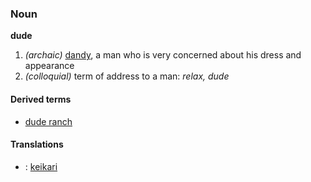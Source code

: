 ===Noun===
'''dude'''
#''(archaic)'' [[dandy]], a man who is very concerned about his dress and appearance 
#''(colloquial)'' term of address to a man:  ''relax, dude''

====Derived terms====
*[[dude ranch]] 

====Translations====
*{{msg:fi}}: [[keikari]]